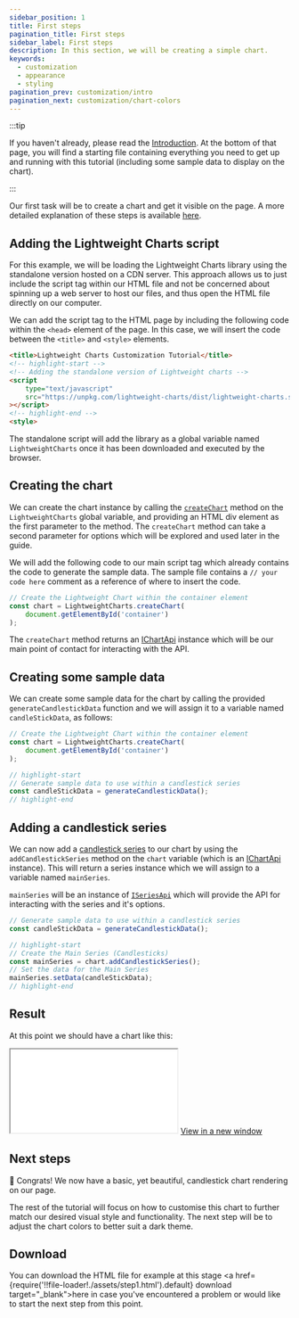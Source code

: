 ```yaml
---
sidebar_position: 1
title: First steps
pagination_title: First steps
sidebar_label: First steps
description: In this section, we will be creating a simple chart.
keywords:
  - customization
  - appearance
  - styling
pagination_prev: customization/intro
pagination_next: customization/chart-colors
---
```


:::tip

If you haven't already, please read the [Introduction](intro). At the bottom of that page, you will find a starting file containing everything you need to get up and running with this tutorial (including some sample data to display on the chart).

:::

Our first task will be to create a chart and get it visible on the page. A more detailed explanation of these steps is available [here](/docs).

## Adding the Lightweight Charts script

For this example, we will be loading the Lightweight Charts library using the standalone version hosted on a CDN server. This approach allows us to just include the script tag within our HTML file and not be concerned about spinning up a web server to host our files, and thus open the HTML file directly on our computer.

We can add the script tag to the HTML page by including the following code within the `<head>` element of the page. In this case, we will insert the code between the `<title>` and `<style>` elements.

```html
<title>Lightweight Charts Customization Tutorial</title>
<!-- highlight-start -->
<!-- Adding the standalone version of Lightweight charts -->
<script
    type="text/javascript"
    src="https://unpkg.com/lightweight-charts/dist/lightweight-charts.standalone.production.js"
></script>
<!-- highlight-end -->
<style>
```

The standalone script will add the library as a global variable named `LightweightCharts` once it has been downloaded and executed by the browser.

## Creating the chart

We can create the chart instance by calling the [`createChart`](/docs/api#createchart) method on the `LightweightCharts` global variable, and providing an HTML div element as the first parameter to the method. The `createChart` method can take a second parameter for options which will be explored and used later in the guide.

We will add the following code to our main script tag which already contains the code to generate the sample data. The sample file contains a `// your code here` comment as a reference of where to insert the code.

```js
// Create the Lightweight Chart within the container element
const chart = LightweightCharts.createChart(
    document.getElementById('container')
);
```

The `createChart` method returns an [IChartApi](/docs/api/interfaces/IChartApi) instance which will be our main point of contact for interacting with the API.

## Creating some sample data

We can create some sample data for the chart by calling the provided `generateCandlestickData` function and we will assign it to a variable named `candleStickData`, as follows:

```js
// Create the Lightweight Chart within the container element
const chart = LightweightCharts.createChart(
    document.getElementById('container')
);

// highlight-start
// Generate sample data to use within a candlestick series
const candleStickData = generateCandlestickData();
// highlight-end
```

## Adding a candlestick series

We can now add a [candlestick series](/docs/series-types#candlestick) to our chart by using the `addCandlestickSeries` method on the `chart` variable (which is an [IChartApi](/docs/api/interfaces/IChartApi) instance). This will return a series instance which we will assign to a variable named `mainSeries`.

`mainSeries` will be an instance of [`ISeriesApi`](/docs/api/interfaces/ISeriesApi) which will provide the API for interacting with the series and it's options.

```js
// Generate sample data to use within a candlestick series
const candleStickData = generateCandlestickData();

// highlight-start
// Create the Main Series (Candlesticks)
const mainSeries = chart.addCandlestickSeries();
// Set the data for the Main Series
mainSeries.setData(candleStickData);
// highlight-end
```

## Result

At this point we should have a chart like this:

<iframe
    className="standalone-iframe"
    src={require('!!file-loader!./assets/step1.html').default}
></iframe>
<a href={require('!!file-loader!./assets/step1.html').default} target="\_blank">
    View in a new window
</a>

## Next steps

🎉 Congrats! We now have a basic, yet beautiful, candlestick chart rendering on our page.

The rest of the tutorial will focus on how to customise this chart to further match our desired visual style and functionality. The next step will be to adjust the chart colors to better suit a dark theme.

## Download

You can download the HTML file for example at this stage <a href={require('!!file-loader!./assets/step1.html').default} download target="\_blank">here</a> in case you've encountered a problem or would like to start the next step from this point.

